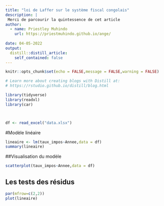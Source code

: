 ```yaml
---
title: "loi de Laffer sur le système fiscal congolais"
description: |
 Merci de parcourir la quintessence de cet article 
author:
  - name: Priestley Muhindo 
    url: https://priestmuhindo.github.io/ange/
    
date: 04-05-2022
output:
  distill::distill_article:
    self_contained: false
---
```


```r
knitr::opts_chunk$set(echo = FALSE,message = FALSE,warning = FALSE)

# Learn more about creating blogs with Distill at:
# https://rstudio.github.io/distill/blog.html

```

```r
library(tidyverse)
library(readxl)
library(car)




```

```r
df <- read_excel("data.xlsx")
```
#Modèle linéaire 
```r
lineaire <- lm(taux_impos~Annee,data = df)
summary(lineaire)
```
##Visualisation du modèle
```r
scatterplot(taux_impos~Annee,data = df)
```

## Les tests des résidus
```r
par(mfrow=c(2,2))
plot(lineaire) 
```

